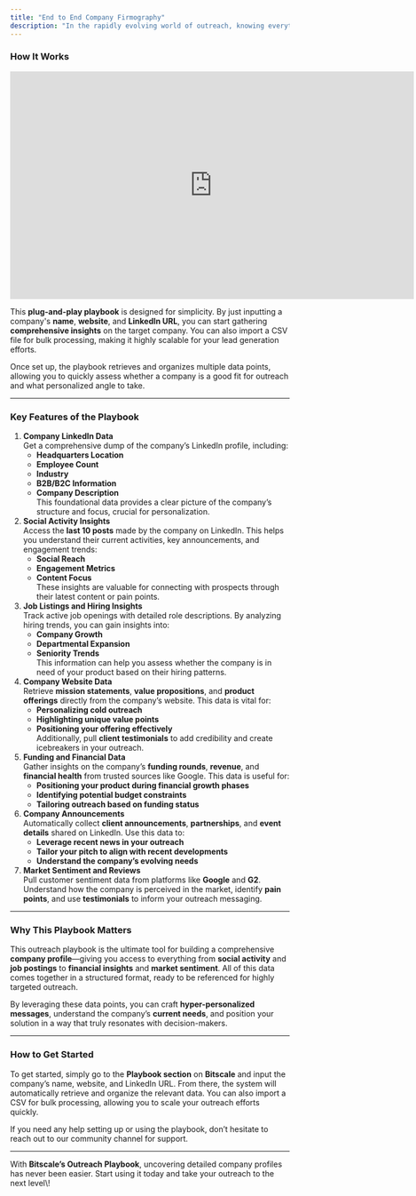 ```yaml
---
title: "End to End Company Firmography"
description: "In the rapidly evolving world of outreach, knowing everything about a company before reaching out is no longer a luxury—it’s a necessity. With Bitscale's comprehensive outreach playbook, you can instantly access detailed company profiles that include vital data points, social activity, hiring trends, and much more, to supercharge your sales and outreach efforts."
---
```


### **How It Works**

<iframe width="728" height="410" src="https://www.youtube.com/embed/TRLs24vgHcw?si=eWCLRUc2yB3PtuIo" title="YouTube video player" frameborder="0" allow="accelerometer; autoplay; clipboard-write; encrypted-media; gyroscope; picture-in-picture; web-share" referrerpolicy="strict-origin-when-cross-origin" allowfullscreen></iframe>

This **plug-and-play playbook** is designed for simplicity. By just inputting a company's **name**, **website**, and **LinkedIn URL**, you can start gathering **comprehensive insights** on the target company. You can also import a CSV file for bulk processing, making it highly scalable for your lead generation efforts.

Once set up, the playbook retrieves and organizes multiple data points, allowing you to quickly assess whether a company is a good fit for outreach and what personalized angle to take.

---

### **Key Features of the Playbook**

1. **Company LinkedIn Data**\
   Get a comprehensive dump of the company’s LinkedIn profile, including:
   - **Headquarters Location**
   - **Employee Count**
   - **Industry**
   - **B2B/B2C Information**
   - **Company Description**\
     This foundational data provides a clear picture of the company’s structure and focus, crucial for personalization.
2. **Social Activity Insights**\
   Access the **last 10 posts** made by the company on LinkedIn. This helps you understand their current activities, key announcements, and engagement trends:
   - **Social Reach**
   - **Engagement Metrics**
   - **Content Focus**\
     These insights are valuable for connecting with prospects through their latest content or pain points.
3. **Job Listings and Hiring Insights**\
   Track active job openings with detailed role descriptions. By analyzing hiring trends, you can gain insights into:
   - **Company Growth**
   - **Departmental Expansion**
   - **Seniority Trends**\
     This information can help you assess whether the company is in need of your product based on their hiring patterns.
4. **Company Website Data**\
   Retrieve **mission statements**, **value propositions**, and **product offerings** directly from the company’s website. This data is vital for:
   - **Personalizing cold outreach**
   - **Highlighting unique value points**
   - **Positioning your offering effectively**\
     Additionally, pull **client testimonials** to add credibility and create icebreakers in your outreach.
5. **Funding and Financial Data**\
   Gather insights on the company’s **funding rounds**, **revenue**, and **financial health** from trusted sources like Google. This data is useful for:
   - **Positioning your product during financial growth phases**
   - **Identifying potential budget constraints**
   - **Tailoring outreach based on funding status**
6. **Company Announcements**\
   Automatically collect **client announcements**, **partnerships**, and **event details** shared on LinkedIn. Use this data to:
   - **Leverage recent news in your outreach**
   - **Tailor your pitch to align with recent developments**
   - **Understand the company’s evolving needs**
7. **Market Sentiment and Reviews**\
   Pull customer sentiment data from platforms like **Google** and **G2**. Understand how the company is perceived in the market, identify **pain points**, and use **testimonials** to inform your outreach messaging.

---

### **Why This Playbook Matters**

This outreach playbook is the ultimate tool for building a comprehensive **company profile**—giving you access to everything from **social activity** and **job postings** to **financial insights** and **market sentiment**. All of this data comes together in a structured format, ready to be referenced for highly targeted outreach.

By leveraging these data points, you can craft **hyper-personalized messages**, understand the company’s **current needs**, and position your solution in a way that truly resonates with decision-makers.

---

### **How to Get Started**

To get started, simply go to the **Playbook section** on **Bitscale** and input the company’s name, website, and LinkedIn URL. From there, the system will automatically retrieve and organize the relevant data. You can also import a CSV for bulk processing, allowing you to scale your outreach efforts quickly.

If you need any help setting up or using the playbook, don’t hesitate to reach out to our community channel for support.

---

With **Bitscale’s Outreach Playbook**, uncovering detailed company profiles has never been easier. Start using it today and take your outreach to the next level\\!
